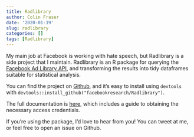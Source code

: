 ```yaml
---
title: Radlibrary
author: Colin Fraser
date: '2020-01-19'
slug: radlibrary
categories: []
tags: [Radlibrary]
---
```


My main job at Facebook is working with hate speech, but Radlibrary is a side project that I maintain. Radlibrary is an R package for querying the [Facebook Ad Library API](https://www.facebook.com/ads/library/api/), and transforming the results into tidy dataframes suitable for statistical analysis.

You can find the project on [Github](https://github.com/facebookreasearch/Radlibrary), and it's easy to install using `devtools` with `devtools::install_github("facebookresearch/Radlibrary")`. 

The full documentation is [here](http://facebookresearch.github.io/Radlibrary/), which includes a guide to obtaining the necessary access credentials.

If you're using the package, I'd love to hear from you! You can tweet at me, or feel free to open an issue on Github.